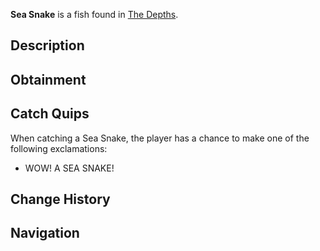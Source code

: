 {{FishInfobox
|image          = Sea Snake.png
|rarity         = Mythical
|sea            = First Sea
|location       = [[The Depths]]
|sublocation    = Coral Reef
|sources        = Fishing Rod
|radar_location = 
|prog_speed     = -40
|xp             = 1200
|weather        = 
|time           = Night
|season         = Winter
|bait           = Fish Head
|base_weight    = 80
|base_value     = 5000
|weight_range   = 50
|base_chance    = 0.01
|base_resil     = 10
}}
'''Sea Snake''' is a {{Rarity|Mythical}} fish found in [[The Depths]].

== Description ==
{{Description|A long, venomous sea snake with smooth, scaly skin and a graceful, undulating movement.|Bestiary Entry}}

== Obtainment ==
{{Description|Swims near coral reefs and sunken ruins in shallow waters during the cold nights.|Bestiary Hint}}
{{Fish Availability|
The Depths
The Depths/Absolute Darkness
|top_rods      = 
Leviathan's Fang Rod\125118.89\203530.95;
Free Spirit Rod\111636.76\170044.66;
Trident Rod\107250.85\163364.06;
No-Life Rod\85020.25\139045.1;
Seraphic Rod\77757.88\124541.51;
Lucky Rod\53000.66\90187.1;
Firefly Rod\69493.46\118510.96;
Candy Cane Rod\45061.3\77099.03;
Magnet Rod\35512.61\57009.64;
Adventurer's Rod\45649.58\78524.6;
Ethereal Prism Rod\76911.97\123420.45;
Challenger's Rod\75612.44\123859.02;
Rod Of The Forgotten Fang\73935.57\120278.84;
Rod Of The Exalted One\71241.15\115981.71;
Rod Of The Depths\68928.57\109169.69;
Zeus Rod\66672.73\106130.53;
Verdant Shear Rod\65835.78\106076.28;
Blazebringer Rod\64634.49\101468.27;
Depthseeker Rod\63113.43\100128.66;
Volcanic Rod\57247.69\87199.45;
Avalanche Rod\55395.39\89402.57;
Steady Rod\23095.38\39107.86
|recommended   = Trident Rod
}}

== Catch Quips ==
When catching a Sea Snake, the player has a chance to make one of the following exclamations:
* WOW! A SEA SNAKE!

== Change History ==
{{Change History|{{subst:Current Version}}}}

== Navigation ==
{{Fish Navbox|The Depths}}